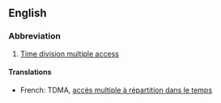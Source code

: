 ==English==
{{wikipedia}}

===Abbreviation===
#[[Time division multiple access]]

====Translations====
*French: TDMA, [[accès multiple à répartition dans le temps]]